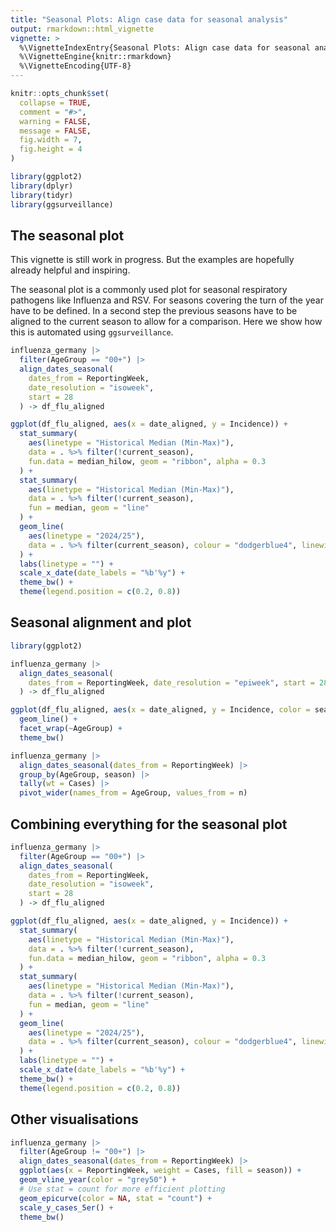 ```yaml
---
title: "Seasonal Plots: Align case data for seasonal analysis"
output: rmarkdown::html_vignette
vignette: >
  %\VignetteIndexEntry{Seasonal Plots: Align case data for seasonal analysis}
  %\VignetteEngine{knitr::rmarkdown}
  %\VignetteEncoding{UTF-8}
---
```


```r
knitr::opts_chunk$set(
  collapse = TRUE,
  comment = "#>",
  warning = FALSE,
  message = FALSE,
  fig.width = 7,
  fig.height = 4
)
```

```r
library(ggplot2)
library(dplyr)
library(tidyr)
library(ggsurveillance)
```

## The seasonal plot
This vignette is still work in progress. But the examples are hopefully already helpful and inspiring.

The seasonal plot is a commonly used plot for seasonal respiratory pathogens like Influenza and RSV. For seasons covering the turn of the year have to be defined. In a second step the previous seasons have to be aligned to the current season to allow for a comparison. Here we show how this is automated using `ggsurveillance`.
```r
influenza_germany |>
  filter(AgeGroup == "00+") |>
  align_dates_seasonal(
    dates_from = ReportingWeek,
    date_resolution = "isoweek",
    start = 28
  ) -> df_flu_aligned

ggplot(df_flu_aligned, aes(x = date_aligned, y = Incidence)) +
  stat_summary(
    aes(linetype = "Historical Median (Min-Max)"),
    data = . %>% filter(!current_season),
    fun.data = median_hilow, geom = "ribbon", alpha = 0.3
  ) +
  stat_summary(
    aes(linetype = "Historical Median (Min-Max)"),
    data = . %>% filter(!current_season),
    fun = median, geom = "line"
  ) +
  geom_line(
    aes(linetype = "2024/25"),
    data = . %>% filter(current_season), colour = "dodgerblue4", linewidth = 2
  ) +
  labs(linetype = "") +
  scale_x_date(date_labels = "%b'%y") +
  theme_bw() +
  theme(legend.position = c(0.2, 0.8))
```



## Seasonal alignment and plot
```r
library(ggplot2)

influenza_germany |>
  align_dates_seasonal(
    dates_from = ReportingWeek, date_resolution = "epiweek", start = 28
  ) -> df_flu_aligned

ggplot(df_flu_aligned, aes(x = date_aligned, y = Incidence, color = season)) +
  geom_line() +
  facet_wrap(~AgeGroup) +
  theme_bw()
```

```r
influenza_germany |>
  align_dates_seasonal(dates_from = ReportingWeek) |>
  group_by(AgeGroup, season) |>
  tally(wt = Cases) |>
  pivot_wider(names_from = AgeGroup, values_from = n)
```

## Combining everything for the seasonal plot

```r
influenza_germany |>
  filter(AgeGroup == "00+") |>
  align_dates_seasonal(
    dates_from = ReportingWeek,
    date_resolution = "isoweek",
    start = 28
  ) -> df_flu_aligned

ggplot(df_flu_aligned, aes(x = date_aligned, y = Incidence)) +
  stat_summary(
    aes(linetype = "Historical Median (Min-Max)"),
    data = . %>% filter(!current_season),
    fun.data = median_hilow, geom = "ribbon", alpha = 0.3
  ) +
  stat_summary(
    aes(linetype = "Historical Median (Min-Max)"),
    data = . %>% filter(!current_season),
    fun = median, geom = "line"
  ) +
  geom_line(
    aes(linetype = "2024/25"),
    data = . %>% filter(current_season), colour = "dodgerblue4", linewidth = 2
  ) +
  labs(linetype = "") +
  scale_x_date(date_labels = "%b'%y") +
  theme_bw() +
  theme(legend.position = c(0.2, 0.8))
```


## Other visualisations
```r
influenza_germany |>
  filter(AgeGroup != "00+") |>
  align_dates_seasonal(dates_from = ReportingWeek) |>
  ggplot(aes(x = ReportingWeek, weight = Cases, fill = season)) +
  geom_vline_year(color = "grey50") +
  # Use stat = count for more efficient plotting
  geom_epicurve(color = NA, stat = "count") +
  scale_y_cases_5er() +
  theme_bw()
```

